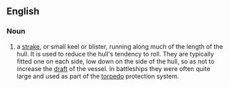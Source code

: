 <!-- image link not working? [[Image:bilgekeel.jpg|right|thumb|A bilge keel.]] -->
==English==

===Noun===
{{en-noun|sg=[[bilge]] [[keel]]|s}}

# {{nautical}} a [[strake]], or small keel or blister, running along much of the length of the hull. It is used to reduce the hull's tendency to roll. They are typically fitted one on each side, low down on the side of the hull, so as not to increase the [[Draft (hull)|draft]] of the vessel. In battleships they were often quite large and used as part of the [[torpedo]] protection system.